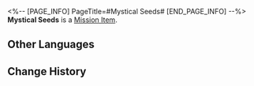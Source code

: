 <%-- [PAGE_INFO]
PageTitle=#Mystical Seeds#
[END_PAGE_INFO] --%>
{{Item Infobox
|id          = 140546
|image       = Item Mystical Seeds.png{{subst:void|<!--$UPLOAD:<<SpriteOutput/ItemFigures/180007.png>-<Item Mystical Seeds.png>-<Item Icons>>-->}}
|type        = Mission Item
|invCategory = Missions
|rarity      = 3
|effect      = 
|description = An essential sacrificial item for a mysterious ritual. It looks slightly dried up.
}}
'''Mystical Seeds''' is a [[Mission Item]].

==Other Languages==
{{Other Languages
|en   = Mystical Seeds
|zhs  = 神秘的种子
|zht  = 神秘的種子
|ja   = 神秘的な種
|ko   = 신비로운 씨앗
|es   = Semillas místicas
|fr   = Graines mystiques
|ru   = Таинственные семена
|th   = เมล็ดพันธุ์แห่งความลึกลับ
|vi   = Hạt Giống Thần Bí
|de   = Mystische Samen
|id   = Benih Misterius
|pt   = Sementes Místicas
}}

==Change History==
{{Change History|3.0}}